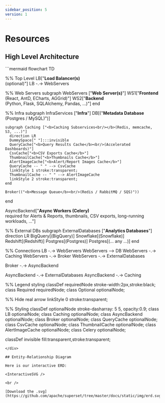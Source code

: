 ```yaml
---
sidebar_position: 5
version: 1
---
```



# Resources

## High Level Architecture
<div style={{ maxWidth: "600px", margin: "0 auto",  marginLeft: 0, marginRight: "auto" }}>
```mermaid
flowchart TD

  %% Top Level
  LB["<b>Load Balancer(s)</b><br/>(optional)"]
  LB -.-> WebServers

  %% Web Servers
  subgraph WebServers ["<b>Web Server(s)</b>"]
    WS1["<b>Frontend</b><br/>(React, AntD, ECharts, AGGrid)"]
    WS2["<b>Backend</b><br/>(Python, Flask, SQLAlchemy, Pandas, ...)"]
  end

  %% Infra
  subgraph InfraServices ["<b>Infra</b>"]
    DB[("<b>Metadata Database</b><br/>(Postgres / MySQL)")]

    subgraph Caching ["<b>Caching Subservices<br/></b>(Redis, memcache, S3, ...)"]
      direction LR
      DummySpace[" "]:::invisible
      QueryCache["<b>Query Results Cache</b><br/>(Accelerated Dashboards)"]
      CsvCache["<b>CSV Exports Cache</b>"]
      ThumbnailCache["<b>Thumbnails Cache</b>"]
      AlertImageCache["<b>Alert/Report Images Cache</b>"]
	  QueryCache -- " " --> CsvCache
	  linkStyle 1 stroke:transparent;
      ThumbnailCache -- " " --> AlertImageCache
	  linkStyle 2 stroke:transparent;
    end

    Broker(("<b>Message Queue</b><br/>(Redis / RabbitMQ / SQS)"))
  end

  AsyncBackend["<b>Async Workers (Celery)</b><br>required for Alerts & Reports, thumbnails, CSV exports, long-running workloads, ..."]

  %% External DBs
  subgraph ExternalDatabases ["<b>Analytics Databases</b>"]
    direction LR
    BigQuery[(BigQuery)]
    Snowflake[(Snowflake)]
    Redshift[(Redshift)]
    Postgres[(Postgres)]
    Postgres[(... any ...)]
  end

  %% Connections
  LB -.-> WebServers
  WebServers --> DB
  WebServers -.-> Caching
  WebServers -.-> Broker
  WebServers -.-> ExternalDatabases

  Broker -.-> AsyncBackend

  AsyncBackend -.-> ExternalDatabases
  AsyncBackend -.-> Caching



  %% Legend styling
  classDef requiredNode stroke-width:2px,stroke:black;
  class Required requiredNode;
  class Optional optionalNode;

  %% Hide real arrow
  linkStyle 0 stroke:transparent;

  %% Styling
  classDef optionalNode stroke-dasharray: 5 5, opacity:0.9;
  class LB optionalNode;
  class Caching optionalNode;
  class AsyncBackend optionalNode;
  class Broker optionalNode;
  class QueryCache optionalNode;
  class CsvCache optionalNode;
  class ThumbnailCache optionalNode;
  class AlertImageCache optionalNode;
  class Celery optionalNode;

  classDef invisible fill:transparent,stroke:transparent;
```
</div>

## Entity-Relationship Diagram

Here is our interactive ERD:

<InteractiveSVG />

<br />

[Download the .svg](https://github.com/apache/superset/tree/master/docs/static/img/erd.svg)
